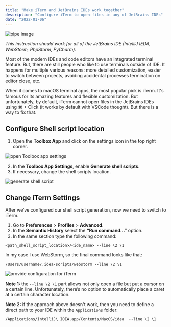 ```yaml
---
title: "Make iTerm and JetBrains IDEs work together"
description: "Configure iTerm to open files in any of JetBrains IDEs"
date: "2022-01-06"
---
```


![pipe image](./hero.jpg)

*This instruction should work for all of the JetBrains IDE (IntelliJ IEDA, WebStorm, PhpStorm, PyCharm).*

Most of the modern IDEs and code editors have an integrated terminal feature. But, there are still people who like to use terminals outside of IDE. It happens for multiple various reasons: more detailed customization, easier to switch between projects, avoiding accidental processes termination on editor close, etc.

When it comes to macOS terminal apps, the most popular pick is iTerm. It's famous for its amazing features and flexible customization. But unfortunately, by default, iTerm cannot open files in the JetBrains IDEs using ⌘ + Click (it works by default with VSCode thought). But there is a way to fix that.

## Configure Shell script location

1. Open the **Toolbox App** and click on the settings icon in the top right corner.

![open Toolbox app settings](./guide-1.png)

2. In the **Toolbox App Settings**, enable **Generate shell scripts**.
3. If necessary, change the shell scripts location.

![generate shell script](./guide-2.png)

## Change iTerm Settings

After we’ve configured our shell script generation, now we need to switch to iTerm.

1. Go to **Preferences** > **Profiles** > **Advanced**.
2. In the **Semantic History** select the **“Run command...”** option.
3. In the same section type the following command:

```
<path_shell_script_location>/<ide_name> --line \2 \1
```

In my case I use WebStorm, so the final command looks like that:

```
/Users/username/.idea-scripts/webstorm --line \2 \1
```

![provide configuration for iTerm](./guide-3.png)

**Note 1:** the `--line \2 \1` part allows not only open a file but put a cursor on a certain line. Unfortunately, there’s no option to automatically place a caret at a certain character location.

**Note 2:** if the approach above doesn't work, then you need to define a direct path to your IDE within the `Applications` folder:

```
/Applications/IntelliJ\ IDEA.app/Contents/MacOS/idea  --line \2 \1
```
